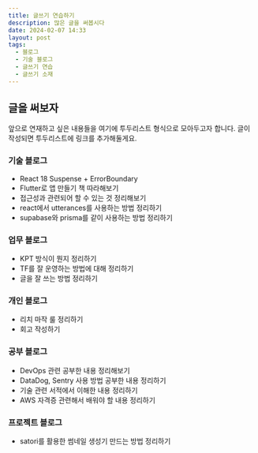```yaml
---
title: 글쓰기 연습하기
description: 많은 글을 써봅시다
date: 2024-02-07 14:33
layout: post
tags:
  - 블로그
  - 기술 블로그
  - 글쓰기 연습
  - 글쓰기 소재
---
```


## 글을 써보자

앞으로 연재하고 싶은 내용들을 여기에 투두리스트 형식으로 모아두고자 합니다.
글이 작성되면 투두리스트에 링크를 추가해둘게요.

### 기술 블로그

- React 18 Suspense + ErrorBoundary
- Flutter로 앱 만들기 책 따라해보기
- 접근성과 관련되어 할 수 있는 것 정리해보기
- react에서 utterances를 사용하는 방법 정리하기
- supabase와 prisma를 같이 사용하는 방법 정리하기

### 업무 블로그

- KPT 방식이 뭔지 정리하기
- TF를 잘 운영하는 방법에 대해 정리하기
- 글을 잘 쓰는 방법 정리하기

### 개인 블로그

- 리치 마작 룰 정리하기
- 회고 작성하기

### 공부 블로그

- DevOps 관련 공부한 내용 정리해보기
- DataDog, Sentry 사용 방법 공부한 내용 정리하기
- 기술 관련 서적에서 이해한 내용 정리하기
- AWS 자격증 관련해서 배워야 할 내용 정리하기

### 프로젝트 블로그

- satori를 활용한 썸네일 생성기 만드는 방법 정리하기
